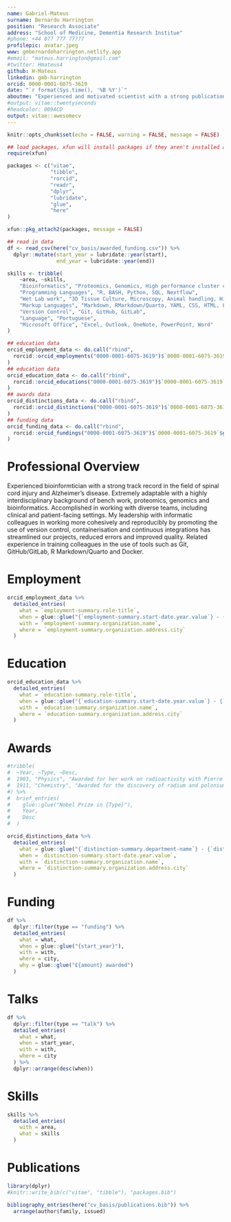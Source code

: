 ```yaml
---
name: Gabriel-Mateus
surname: Bernardo Harrington
position: "Research Associate"
address: "School of Medicine, Dementia Research Institue"
#phone: +44 077 777 77777
profilepic: avatar.jpeg
www: gmbernardoharrington.netlify.app
#email: "mateus.harrington@gmail.com"
#twitter: Hmateus4
github: H-Mateus
linkedin: gmb-harrington
orcid: 0000-0001-6075-3619
date: "`r format(Sys.time(), '%B %Y')`"
aboutme: "Experienced and motivated scientist with a strong publication track record. My multidisciplinary skills in both informatics and bench work gives me a unique perspective and has made me highly adaptable."
#output: vitae::twentyseconds
#headcolor: 009ACD
output: vitae::awesomecv
---
```


```r
knitr::opts_chunk$set(echo = FALSE, warning = FALSE, message = FALSE)

## load packages, xfun will install packages if they aren't installed already
require(xfun)

packages <- c("vitae",
              "tibble",
              "rorcid",
              "readr",
              "dplyr",
              "lubridate",
              "glue",
              "here"
)

xfun::pkg_attach2(packages, message = FALSE)

## read in data
df <- read_csv(here("cv_basis/awarded_funding.csv")) %>%
  dplyr::mutate(start_year = lubridate::year(start), 
                end_year = lubridate::year(end))
```

```r
skills <- tribble(
    ~area, ~skills,
    "Bioinformatics", "Proteomics, Genomics, High performance cluster computing, SLURM, Electronic Health data",
    "Programming Languages", "R, BASH, Python, SQL, Nextflow",
    "Wet Lab work", "3D Tissue Culture, Microscopy, Animal handling, Histology",
    "Markup Languages", "Markdown, RMarkdown/Quarto, YAML, CSS, HTML, LaTeX",
    "Version Control", "Git, GitHub, GitLab",
    "Language", "Portuguese",
    "Microsoft Office", "Excel, Outlook, OneNote, PowerPoint, Word"
)
```

```r
## education data
orcid_employment_data <- do.call("rbind",
  rorcid::orcid_employments("0000-0001-6075-3619")$`0000-0001-6075-3619`$`affiliation-group`$summaries
)
## education data
orcid_education_data <- do.call("rbind",
  rorcid::orcid_educations("0000-0001-6075-3619")$`0000-0001-6075-3619`$`affiliation-group`$summaries
)
## awards data
orcid_distinctions_data <- do.call("rbind",
  rorcid::orcid_distinctions("0000-0001-6075-3619")$`0000-0001-6075-3619`$`affiliation-group`$summaries
)
## funding data
orcid_funding_data <- do.call("rbind",
  rorcid::orcid_fundings("0000-0001-6075-3619")$`0000-0001-6075-3619`$group$`funding-summary`
)
```

# Professional Overview

Experienced bioinformtician with a strong track record in the field of spinal cord injury and Alzheimer's disease.
Extremely adaptable with a highly interdisciplinary background of bench work, proteomics, genomics and bioinformatics.
Accomplished in working with diverse teams, including clinical and patient-facing settings.
My leadership with informatic colleagues in working more cohesively and reproducibly by promoting the use of version control, containerisation and continuous integrations has streamlined our projects, reduced errors and improved quality.
Related experience in training colleagues in the use of tools such as Git, GitHub/GitLab, R Markdown/Quarto and Docker.

# Employment

```r
orcid_employment_data %>%
  detailed_entries(
    what = `employment-summary.role-title`,
    when = glue::glue("{`employment-summary.start-date.year.value`} - {`employment-summary.end-date.year.value`}"),
    with = `employment-summary.organization.name`,
    where = `employment-summary.organization.address.city`
  )
```

# Education

```r
orcid_education_data %>%
  detailed_entries(
    what = `education-summary.role-title`,
    when = glue::glue("{`education-summary.start-date.year.value`} - {`education-summary.end-date.year.value`}"),
    with = `education-summary.organization.name`,
    where = `education-summary.organization.address.city`
  )
```

# Awards

```r
#tribble(
#  ~Year, ~Type, ~Desc,
#  1903, "Physics", "Awarded for her work on radioactivity with Pierre Curie and Henri Becquerel",
#  1911, "Chemistry", "Awarded for the discovery of radium and polonium"
#) %>% 
#  brief_entries(
#    glue::glue("Nobel Prize in {Type}"),
#    Year, 
#    Desc
#  )
```

```r
orcid_distinctions_data %>%
  detailed_entries(
    what = glue::glue("{`distinction-summary.department-name`} - {`distinction-summary.role-title`}"),
    when = `distinction-summary.start-date.year.value`,
    with = `distinction-summary.organization.name`,
    where = `distinction-summary.organization.address.city`
  )
```

# Funding

```r
df %>% 
  dplyr::filter(type == "funding") %>%
  detailed_entries(
    what = what,
    when = glue::glue("{start_year}"),
    with = with,
    where = city,
    why = glue::glue("£{amount} awarded")
  )
```

# Talks

```r
df %>%
  dplyr::filter(type == "talk") %>%
  detailed_entries(
    what = what,
    when = start_year,
    with = with,
    where = city
  ) %>%
  dplyr::arrange(desc(when))
```

# Skills

```r
skills %>%
  detailed_entries(
    with = area,
    what = skills
  )
```

# Publications

```r
library(dplyr)
#knitr::write_bib(c("vitae", "tibble"), "packages.bib")

bibliography_entries(here("cv_basis/publications.bib")) %>%
  arrange(author$family, issued)
```
